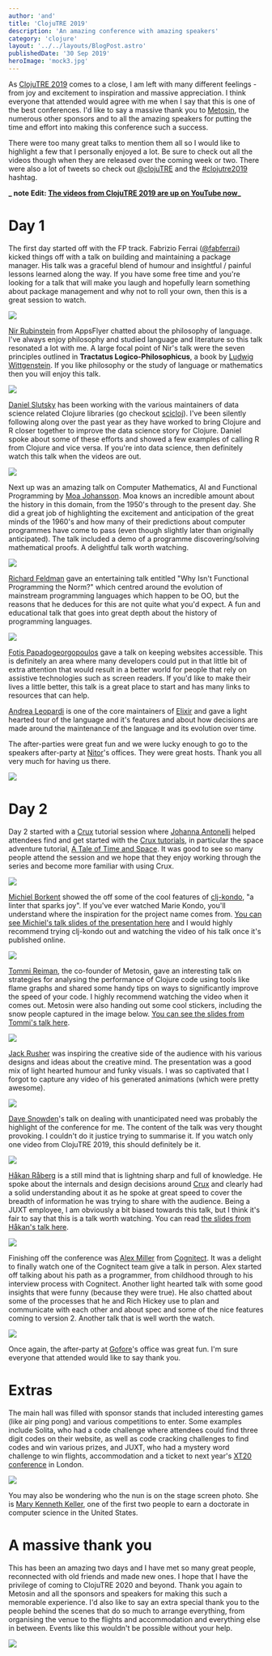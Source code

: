 ```yaml
---
author: 'and'
title: 'ClojuTRE 2019'
description: 'An amazing conference with amazing speakers'
category: 'clojure'
layout: '../../layouts/BlogPost.astro'
publishedDate: '30 Sep 2019'
heroImage: 'mock3.jpg'
---
```



As [ClojuTRE 2019](https://clojutre.org/2019) comes to a close, I am
left with many different feelings - from joy and excitement to
inspiration and massive appreciation. I think everyone that attended
would agree with me when I say that this is one of the best conferences.
I'd like to say a massive thank you to
[Metosin](https://www.metosin.fi/en/), the numerous other sponsors and
to all the amazing speakers for putting the time and effort into making
this conference such a success.

There were too many great talks to mention them all so I would like to
highlight a few that I personally enjoyed a lot. Be sure to check out
all the videos though when they are released over the coming week or
two. There were also a lot of tweets so check out
[\@clojuTRE](https://twitter.com/clojuTRE) and the
[#clojutre2019](https://twitter.com/search?q=%23clojutre2019) hashtag.

**_ note
Edit: [The videos from ClojuTRE 2019 are up on YouTube
now](https://www.youtube.com/playlist?list=PLetHPRQvX4a-c3KDRTxxwGRmEMutL8Apf)_**

# Day 1

The first day started off with the FP track. Fabrizio Ferrai
([\@fabferrai](https://twitter.com/fabferrai)) kicked things off with a
talk on building and maintaining a package manager. His talk was a
graceful blend of humour and insightful / painful lessons learned along
the way. If you have some free time and you're looking for a talk that
will make you laugh and hopefully learn something about package
management and why not to roll your own, then this is a great session to
watch.


<Image src={ff} />

[Nir Rubinstein](https://twitter.com/nirrubinstein) from AppsFlyer
chatted about the philosophy of language. I've always enjoy philosophy
and studied language and literature so this talk resonated a lot with
me. A large focal point of Nir's talk were the seven principles outlined
in **Tractatus Logico-Philosophicus**, a book by [Ludwig
Wittgenstein](https://en.wikipedia.org/wiki/Ludwig_Wittgenstein). If you
like philosophy or the study of language or mathematics then you will
enjoy this talk.


<Image src={nr} />

[Daniel Slutsky](https://twitter.com/daslu_) has been working with the
various maintainers of data science related Clojure libraries (go
checkout [scicloj](https://github.com/scicloj)). I've been silently
following along over the past year as they have worked to bring Clojure
and R closer together to improve the data science story for Clojure.
Daniel spoke about some of these efforts and showed a few examples of
calling R from Clojure and vice versa. If you're into data science, then
definitely watch this talk when the videos are out.


<Image src={ds} />

Next up was an amazing talk on Computer Mathematics, AI and Functional
Programming by [Moa Johansson](https://twitter.com/BaraMoa). Moa knows
an incredible amount about the history in this domain, from the 1950's
through to the present day. She did a great job of highlighting the
excitement and anticipation of the great minds of the 1960's and how
many of their predictions about computer programmes have come to pass
(even though slightly later than originally anticipated). The talk
included a demo of a programme discovering/solving mathematical proofs.
A delightful talk worth watching.


<Image src={mj} />

[Richard Feldman](https://twitter.com/rtfeldman) gave an entertaining
talk entitled \"Why Isn't Functional Programming the Norm?\" which
centred around the evolution of mainstream programming languages which
happen to be OO, but the reasons that he deduces for this are not quite
what you'd expect. A fun and educational talk that goes into great depth
about the history of programming languages.


<Image src={rf} />

[Fotis Papadogeorgopoulos](https://twitter.com/isfotis) gave a talk on
keeping websites accessible. This is definitely an area where many
developers could put in that little bit of extra attention that would
result in a better world for people that rely on assistive technologies
such as screen readers. If you'd like to make their lives a little
better, this talk is a great place to start and has many links to
resources that can help.

[Andrea Leopardi](https://twitter.com/whatyouhide) is one of the core
maintainers of [Elixir](https://elixir-lang.org/) and gave a light
hearted tour of the language and it's features and about how decisions
are made around the maintenance of the language and its evolution over
time.

The after-parties were great fun and we were lucky enough to go to the
speakers after-party at [Nitor](https://www.nitor.com/en)\'s offices.
They were great hosts. Thank you all very much for having us there.


<Image src={bs} />

# Day 2

Day 2 started with a [Crux](https://juxt.pro/crux) tutorial session
where [Johanna Antonelli](https://twitter.com/JohannaAntone10) helped
attendees find and get started with the [Crux
tutorials](https://juxt.pro/crux/tutorial), in particular the space
adventure tutorial, [A Tale of Time and
Space](https://juxt.pro/blog/posts/crux-tutorial-setup.html). It was
good to see so many people attend the session and we hope that they
enjoy working through the series and become more familiar with using
Crux.


<Image src={cs} />

[Michiel Borkent](https://twitter.com/borkdude) showed the off some of
the cool features of [clj-kondo](https://github.com/borkdude/clj-kondo),
\"a linter that sparks joy\". If you've ever watched Marie Kondo, you'll
understand where the inspiration for the project name comes from. [You
can see Michiel's talk slides of the presentation
here](https://speakerdeck.com/borkdude/clj-kondo-a-linter-for-clojure-code-that-sparks-joy-at-clojutre-2019)
and I would highly recommend trying clj-kondo out and watching the video
of his talk once it's published online.


<Image src={mb} />

[Tommi Reiman](https://twitter.com/ikitommi), the co-founder of Metosin,
gave an interesting talk on strategies for analysing the performance of
Clojure code using tools like flame graphs and shared some handy tips on
ways to significantly improve the speed of your code. I highly recommend
watching the video when it comes out. Metosin were also handing out some
cool stickers, including the snow people captured in the image below.
[You can see the slides from Tommi's talk
here](https://www.slideshare.net/metosin/naked-performance-with-clojure).


<Image src={tr} />

[Jack Rusher](https://twitter.com/jackrusher) was inspiring the creative
side of the audience with his various designs and ideas about the
creative mind. The presentation was a good mix of light hearted humour
and funky visuals. I was so captivated that I forgot to capture any
video of his generated animations (which were pretty awesome).


<Image src={jr} />

[Dave Snowden](https://twitter.com/snowded)\'s talk on dealing with
unanticipated need was probably the highlight of the conference for me.
The content of the talk was very thought provoking. I couldn't do it
justice trying to summarise it. If you watch only one video from
ClojuTRE 2019, this should definitely be it.


<Image src={ds2} />

[Håkan Råberg](https://github.com/hraberg) is a still mind that is
lightning sharp and full of knowledge. He spoke about the internals and
design decisions around [Crux](https://juxt.pro/crux/index.html) and
clearly had a solid understanding about it as he spoke at great speed to
cover the breadth of information he was trying to share with the
audience. Being a JUXT employee, I am obviously a bit biased towards
this talk, but I think it's fair to say that this is a talk worth
watching. You can read [the slides from Håkan's talk
here](https://juxt-resources.netlify.app/pdf/hakan-raberg-the-design-and-implementation-of-a-bitemporal-dbms.pdf).


<Image src={hr} />

Finishing off the conference was [Alex
Miller](https://twitter.com/puredanger) from
[Cognitect](https://www.cognitect.com/). It was a delight to finally
watch one of the Cognitect team give a talk in person. Alex started off
talking about his path as a programmer, from childhood through to his
interview process with Cognitect. Another light hearted talk with some
good insights that were funny (because they were true). He also chatted
about some of the processes that he and Rich Hickey use to plan and
communicate with each other and about spec and some of the nice features
coming to version 2. Another talk that is well worth the watch.


<Image src={am} />

Once again, the after-party at [Gofore](https://gofore.com/en/home/)\'s
office was great fun. I'm sure everyone that attended would like to say
thank you.

# Extras

The main hall was filled with sponsor stands that included interesting
games (like air ping pong) and various competitions to enter. Some
examples include Solita, who had a code challenge where attendees could
find three digit codes on their website, as well as code cracking
challenges to find codes and win various prizes, and JUXT, who had a
mystery word challenge to win flights, accommodation and a ticket to
next year's [XT20 conference](https://xt20.tech/) in London.


<Image src={cj} />

You may also be wondering who the nun is on the stage screen photo. She
is [Mary Kenneth
Keller](https://en.wikipedia.org/wiki/Mary_Kenneth_Keller), one of the
first two people to earn a doctorate in computer science in the United
States.

# A massive thank you

This has been an amazing two days and I have met so many great people,
reconnected with old friends and made new ones. I hope that I have the
privilege of coming to ClojuTRE 2020 and beyond. Thank you again to
Metosin and all the sponsors and speakers for making this such a
memorable experience. I'd also like to say an extra special thank you to
the people behind the scenes that do so much to arrange everything, from
organising the venue to the flights and accommodation and everything
else in between. Events like this wouldn't be possible without your
help.


<Image src={sol} />
